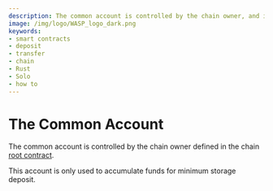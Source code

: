 ```yaml
---
description: The common account is controlled by the chain owner, and is used to store funds collected by fees, invalid contracts or sent to the L1 chain address.
image: /img/logo/WASP_logo_dark.png
keywords:
- smart contracts
- deposit
- transfer
- chain
- Rust
- Solo
- how to
---
```



# The Common Account

The common account is controlled by the chain owner defined in the chain [root contract](../core_contracts/root.md).

This account is only used to accumulate funds for minimum storage deposit.
